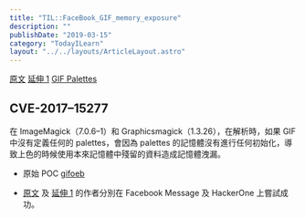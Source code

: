 ```yaml
---
title: "TIL::FaceBook_GIF_memory_exposure"
description: ""
publishDate: "2019-03-15"
category: "TodayILearn"
layout: "../../layouts/ArticleLayout.astro"
---
```


[原文](https://www.vulnano.com/2019/03/facebook-messenger-server-random-memory.html)
[延伸 1](https://medium.com/@kunal94/imagemagick-gif-coder-vulnerability-leads-to-memory-disclosure-hackerone-e9975a6a560e)
[GIF Palettes](https://en.wikipedia.org/wiki/GIF#Palettes)

## CVE-2017–15277

在 ImageMagick（7.0.6–1）和 Graphicsmagick（1.3.26），在解析時，如果 GIF 中沒有定義任何的 palettes，會因為 palettes 的記憶體沒有進行任何初始化，導致上色的時候使用本來記憶體中殘留的資料造成記憶體洩漏。

- 原始 POC [gifoeb](https://github.com/neex/gifoeb)

- [原文](https://www.vulnano.com/2019/03/facebook-messenger-server-random-memory.html) 及 [延伸 1](https://medium.com/@kunal94/imagemagick-gif-coder-vulnerability-leads-to-memory-disclosure-hackerone-e9975a6a560e) 的作者分別在 Facebook Message 及 HackerOne 上嘗試成功。